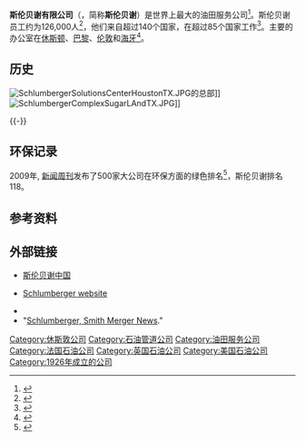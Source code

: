 {{multiple issues|
{{expand|time=2014-12-29T10:27:16+00:00}}
{{refimprove|time=2014-12-29T10:27:16+00:00}}
}}
{{Infobox company
| name             = 斯伦贝谢有限公司<br>Schlumberger Limited
| logo             = Schlumberger.svg
| logo_caption     = 
| image            = 
| image_caption    = 
| former type      = 
| type             = [[上市公司|上市公司]]
| traded_as        = {{NYSE|SLB}}<br>[[S&P_500|S&P 500 component]]
| industry         = 油田服务和装备 
| fate             = 
| predecessor      = 
| successor        = 
| foundation       = 1926
| founder          = [[Schlumberger_brothers|Conrad and Marcel Schlumberger]]
| defunct          = <!-- {{End date|YYYY|MM|DD}} -->
| location_city    = [[休斯顿|休斯顿]]
| location_country = {{USA}}
| locations        = <!-- Number of locations, stores, offices, etc. -->
| area_served      = 全球
| key_people       = Paal Kibsgaard ([[CEO|CEO]])
| products         = 
| production       = 
| services         = 
| revenue = {{nowrap|{{increase}} 328.15亿美元 (2018)<ref name="Yahoo! Finance">{{cite web|title=Schlumberger Limited (SLB)|url=https://finance.yahoo.com/q/pr?s=SLB+Profile|publisher=Yahoo! Finance|access-date=2019-08-18|archive-date=2016-03-04|archive-url=https://web.archive.org/web/20160304235614/http://finance.yahoo.com/q/pr?s=SLB+Profile|dead-url=no}}</ref>}}
| operating_income = {{nowrap|{{increase}} 41.87亿美元 (2018)<ref name="Yahoo! Finance"/>}}
| net_income = {{nowrap|{{increase}} 21.38亿美元 (2018)<ref name="Yahoo! Finance"/>}}
| assets = {{nowrap|{{increase}} 779.6亿美元 (2016)<ref name="Yahoo! Finance"/>}}
| equity = {{nowrap|{{increase}} 410.8亿美元 (2016)<ref name="Yahoo! Finance"/>}}
| owner            = 
| num_employees    = 100,000
| parent           = 
| divisions        = 
| subsid           = 
| homepage         = {{URL|http://www.slb.com/}}
| footnotes        = <ref name="Yahoo! Finance">{{cite web|title=Schlumberger Limited (SLB)|url=http://finance.yahoo.com/q/pr?s=SLB+Profile|publisher=Yahoo! Finance}}</ref>
}}
'''斯伦贝谢有限公司'''（{{lang-en|Schlumberger Limited}}，简称'''斯伦贝谢'''）是世界上最大的油田服务公司<ref>{{cite web|url=http://www.bloomberg.com/news/2012-01-20/schlumberger-fourth-quarter-earnings-post-increase-as-oil-drilling-booms.html|title=Bloomberg|date=2012-01-20|access-date=2014-12-29|archive-date=2015-01-22|archive-url=https://web.archive.org/web/20150122210410/http://www.bloomberg.com/news/2012-01-20/schlumberger-fourth-quarter-earnings-post-increase-as-oil-drilling-booms.html|dead-url=no}}</ref>。斯伦贝谢员工约为126,000人<ref>{{cite web|url=https://www.bloomberg.com/research/stocks/private/snapshot.asp?privcapId=301966|title=Schlumberger Limited: Private Company Information|website=Bloomberg|accessdate=2018-01-17|archive-date=2018-01-17|archive-url=https://web.archive.org/web/20180117190429/https://www.bloomberg.com/research/stocks/private/snapshot.asp?privcapId=301966|dead-url=no}}</ref>，他们来自超过140个国家，在超过85个国家工作<ref>{{cite web|url= http://www.slb.com/about/who.aspx|title= Schlumberger Website|access-date= 2014-12-29|archive-date= 2010-03-08|archive-url= https://web.archive.org/web/20100308101929/http://www.slb.com/about/who.aspx|dead-url= no}}</ref>。主要的办公室在[[休斯顿|休斯顿]]、[[巴黎|巴黎]]、[[伦敦|伦敦]]和[[海牙|海牙]]<ref>{{cite web|url=http://images.businessweek.com/ss/09/11/1116_best_business_undergrad_employers/51.htm|title=Bloomberg Business Week|accessdate=2010-07-14|archive-date=2013-11-26|archive-url=https://web.archive.org/web/20131126172445/http://images.businessweek.com/ss/09/11/1116_best_business_undergrad_employers/51.htm|dead-url=yes}}</ref>。

== 历史 ==
[[File:SchlumbergerSolutionsCenterHoustonTX.JPG|thumb]]的总部]]
[[File:SchlumbergerComplexSugarLAndTX.JPG|thumb]]]]

{{-}}
== 环保记录 ==
2009年, [[新闻周刊|新闻周刊]]发布了500家大公司在环保方面的绿色排名<ref>{{cite web|url=http://www.newsweek.com/2009/09/20/the-greenest-big-companies-in-america.html|title=Newsweek  Greenest Big Companies in America ??? The 2009 List|accessdate=2010-07-21|archive-date=2016-03-03|archive-url=https://web.archive.org/web/20160303182620/http://www.newsweek.com/2009/09/20/the-greenest-big-companies-in-america.html|dead-url=no}}</ref>，斯伦贝谢排名118。

== 参考资料 ==
{{reflist}}

== 外部链接 ==
{{commons category|Schlumberger}}
* {{zh icon}} [https://web.archive.org/web/20151021123338/http://www.cn.slb.com/ 斯伦贝谢中国]
* {{en icon}} [http://www.slb.com/ Schlumberger website]
* {{Handbook of Texas|id=dzsxg|name=Schlumberger}}
* "[https://web.archive.org/web/20120221115629/http://www.slb.com/news/schlumberger_smith_merger.aspx Schlumberger, Smith Merger News]."

[[Category:休斯敦公司|Category:休斯敦公司]]
[[Category:石油管道公司|Category:石油管道公司]]
[[Category:油田服务公司|Category:油田服务公司]]
[[Category:法国石油公司|Category:法国石油公司]]
[[Category:英国石油公司|Category:英国石油公司]]
[[Category:美国石油公司|Category:美国石油公司]]
[[Category:1926年成立的公司|Category:1926年成立的公司]]